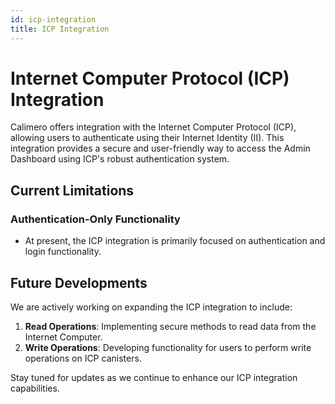 ```yaml
---
id: icp-integration
title: ICP Integration
---
```


# Internet Computer Protocol (ICP) Integration

Calimero offers integration with the Internet Computer Protocol (ICP), allowing
users to authenticate using their Internet Identity (II). This integration
provides a secure and user-friendly way to access the Admin Dashboard using
ICP's robust authentication system.

## Current Limitations

### Authentication-Only Functionality

- At present, the ICP integration is primarily focused on authentication and
  login functionality.

## Future Developments

We are actively working on expanding the ICP integration to include:

1. **Read Operations**: Implementing secure methods to read data from the
   Internet Computer.
2. **Write Operations**: Developing functionality for users to perform write
   operations on ICP canisters.

Stay tuned for updates as we continue to enhance our ICP integration
capabilities.
